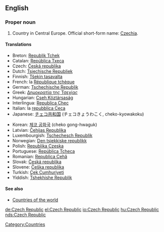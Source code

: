 ==English==
===Proper noun===
{{en-proper noun}}

#Country in Central Europe. Official short-form name: [[Czechia]].

====Translations====
{{top}}
*Breton: [[Republik Tchek]]
*Catalan: [[República Txeca]] {{f}}
*Czech: [[Česká republika]] {{f}}
*Dutch: [[Tsjechische Republiek]]
*Finnish: [[Tšekin tasavalta]]
*French: la [[République tchèque]] {{f}}
*German: [[Tschechische Republik]]
*Greek: [[Δημοκρατία της Τσεχίας]] {{f}}
*Hungarian: [[Cseh Köztársaság]]
*Interlingua: [[Republica Chec]]
*Italian: la [[repubblica Ceca]] {{f}}
*Japanese: [[チェコ共和国]] (チェコきょうわこく, cheko-kyowakoku)
{{mid}}
*Korean: [[체코 공화국]] (cheko gong-hwaguk)
*Latvian: [[Čehijas Republika]] {{f}}
*Luxembourgish: [[Tschechesch Republik]]
*Norwegian: [[Den tsjekkiske republikk]]
*Polish: [[Republika Czeska]] {{f}}
*Portuguese: [[República Tcheca]]
*Romanian: [[Republica Cehă]] {{f}}
*Slovak: [[Česká republika]] {{f}}
*Slovene: [[Češka republika]]
*Turkish: [[Çek Cumhuriyeti]]
*Yiddish: [[Tshekhishe Republik]]
{{bottom}}

====See also====
*[[Countries of the world]]

[[Category:Countries]]

[[de:Czech Republic]]
[[el:Czech Republic]]
[[io:Czech Republic]]
[[hu:Czech Republic]]
[[nds:Czech Republic]]